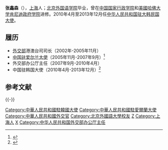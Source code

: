 '''张鑫森'''（{{bd|1953年|7月||catIdx=Z张}}），[[上海|上海]]人；[[北京外国语学院|北京外国语学院]]毕业，曾在[[中国国家行政学院|中国国家行政学院]]和[[美國|美國]][[哈佛大学|哈佛大学]][[肯尼迪政府学院|肯尼迪政府学院]]进修。2010年4月至2013年12月任[[中华人民共和国驻大韩民国大使|中华人民共和国驻大韩民国大使]]。

==履历==
*[[中华人民共和国外交部|外交部]]港澳台司司长（2002年-2005年11月）
*[[中国驻爱尔兰大使|中国驻爱尔兰大使]]（2005年11月-2007年9月）<ref>{{Cite web |url=http://news.xinhuanet.com/newscenter/2007-12/06/content_7212841.htm |title=张鑫森卸任驻爱尔兰大使 |access-date=2010-07-12 |archive-date=2008-10-07 |archive-url=https://web.archive.org/web/20081007124954/http://news.xinhuanet.com/newscenter/2007-12/06/content_7212841.htm }}</ref>
*外交部办公厅主任（2007年9月-2010年4月）
*中国驻韩国大使（2010年4月-2013年12月）<ref>{{Cite web |url=http://www.fmprc.gov.cn/chn/pds/wjdt/dsrm/t679313.htm |title=张鑫森出任驻韩国大使 |access-date=2010-07-12 |archive-date=2012-07-07 |archive-url=https://web.archive.org/web/20120707043051/http://www.fmprc.gov.cn/chn/pds/wjdt/dsrm/t679313.htm }}</ref>

== 参考文献 ==
{{Reflist}}

{{-}}
{{start box}}
{{s-dip}}
{{s-before|[[程永华|程永华]]}}
{{s-title|[[中华人民共和国驻大韩民国大使列表|中华人民共和国驻韩国大使]]|2010年4月－2013年12月}}
{{s-after|[[邱國洪|邱國洪]]}}
{{s-before|[[沙海林|沙海林]]}}
{{s-title|[[中国驻爱尔兰大使|中华人民共和国驻爱尔兰大使]]|2005年4月—2007年4月}}
{{s-after|[[刘碧伟|刘碧伟]]}}
{{end box}}

{{DEFAULTSORT:Zhang張}}
[[Category:中華人民共和國駐韓國大使|Category:中華人民共和國駐韓國大使]]
[[Category:中華人民共和國駐愛爾蘭大使|Category:中華人民共和國駐愛爾蘭大使]]
[[Category:中華人民共和國外交官|Category:中華人民共和國外交官]]
[[Category:北京外國語大學校友|Category:北京外國語大學校友]]
[[Category:哈佛大學校友|Z]]
[[Category:上海人|Category:上海人]]
[[Category:张姓|X]]
[[Category:中华人民共和国外交部办公厅主任|Category:中华人民共和国外交部办公厅主任]]